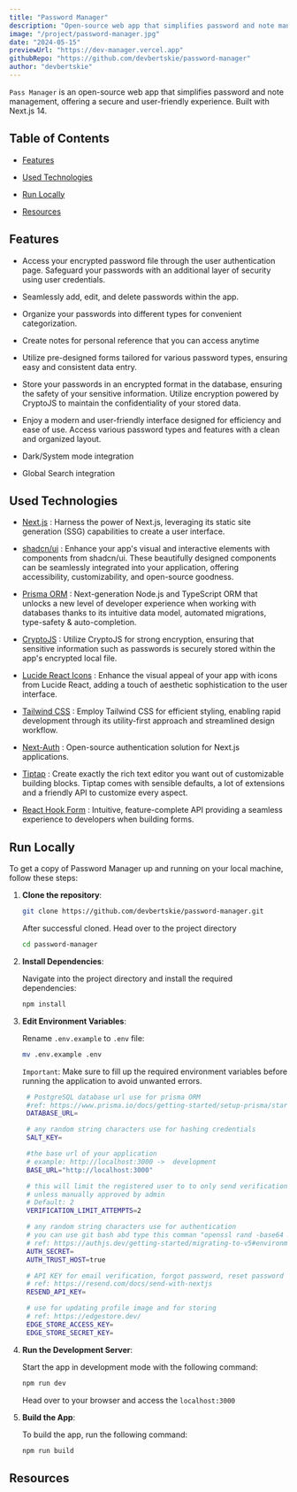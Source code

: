 ```yaml
---
title: "Password Manager"
description: "Open-source web app that simplifies password and note management, offering a secure and user-friendly experience."
image: "/project/password-manager.jpg"
date: "2024-05-15"
previewUrl: "https://dev-manager.vercel.app"
githubRepo: "https://github.com/devbertskie/password-manager"
author: "devbertskie"
---
```


`Pass Manager` is an open-source web app that simplifies password and note management, offering a secure and user-friendly experience. Built with Next.js 14.

## Table of Contents

- [Features](#features)

- [Used Technologies](#used-technologies)

- [Run Locally](#run-locally)

- [Resources](#resources)

## Features

- Access your encrypted password file through the user authentication page. Safeguard your passwords with an additional layer of security using user credentials.

- Seamlessly add, edit, and delete passwords within the app.

- Organize your passwords into different types for convenient categorization.

- Create notes for personal reference that you can access anytime

- Utilize pre-designed forms tailored for various password types, ensuring easy and consistent data entry.

- Store your passwords in an encrypted format in the database, ensuring the safety of your sensitive information. Utilize encryption powered by CryptoJS to maintain the confidentiality of your stored data.

- Enjoy a modern and user-friendly interface designed for efficiency and ease of use. Access various password types and features with a clean and organized layout.

- Dark/System mode integration

- Global Search integration

## Used Technologies

- [Next.js](https://nextjs.org/) : Harness the power of Next.js, leveraging its static site generation (SSG) capabilities to create a user interface.

- [shadcn/ui](https://ui.shadcn.com/) : Enhance your app's visual and interactive elements with components from shadcn/ui. These beautifully designed components can be seamlessly integrated into your application, offering accessibility, customizability, and open-source goodness.

- [Prisma ORM](https://www.prisma.io/) : Next-generation Node.js and TypeScript ORM that unlocks a new level of developer experience when working with databases thanks to its intuitive data model, automated migrations, type-safety & auto-completion.

- [CryptoJS](https://www.npmjs.com/package/crypto-js) : Utilize CryptoJS for strong encryption, ensuring that sensitive information such as passwords is securely stored within the app's encrypted local file.

- [Lucide React Icons](https://lucide.dev/icons/) : Enhance the visual appeal of your app with icons from Lucide React, adding a touch of aesthetic sophistication to the user interface.

- [Tailwind CSS](https://tailwindcss.com/) : Employ Tailwind CSS for efficient styling, enabling rapid development through its utility-first approach and streamlined design workflow.

- [Next-Auth](https://authjs.dev/) : Open-source authentication solution for Next.js applications.

- [Tiptap](https://tiptap.dev/) : Create exactly the rich text editor you want out of customizable building blocks. Tiptap comes with sensible defaults, a lot of extensions and a friendly API to customize every aspect.

- [React Hook Form](https://react-hook-form.com/) : Intuitive, feature-complete API providing a seamless experience to developers when building forms.

## Run Locally

To get a copy of Password Manager up and running on your local machine, follow these steps:

1. **Clone the repository**:

   ```bash
   git clone https://github.com/devbertskie/password-manager.git
   ```

   After successful cloned. Head over to the project directory

   ```bash
   cd password-manager
   ```

2. **Install Dependencies**:

   Navigate into the project directory and install the required dependencies:

   ```bash
   npm install
   ```

3. **Edit Environment Variables**:

   Rename `.env.example` to `.env` file:

   ```bash
   mv .env.example .env
   ```

   `Important`: Make sure to fill up the required environment variables before running the application to avoid unwanted errors.

   ```bash
    # PostgreSQL database url use for prisma ORM
    #ref: https://www.prisma.io/docs/getting-started/setup-prisma/start-from-scratch/relational-databases/connect-your-database-typescript-postgresql
    DATABASE_URL=

    # any random string characters use for hashing credentials
    SALT_KEY=

    #the base url of your application
    # example: http://localhost:3000 ->  development
    BASE_URL="http://localhost:3000"

    # this will limit the registered user to to only send verification email into 2 attempts only. Otherwise registered user will permanently disabled
    # unless manually approved by admin
    # Default: 2
    VERIFICATION_LIMIT_ATTEMPTS=2

    # any random string characters use for authentication
    # you can use git bash abd type this comman "openssl rand -base64 32"
    # ref: https://authjs.dev/getting-started/migrating-to-v5#environment-variables
    AUTH_SECRET=
    AUTH_TRUST_HOST=true

    # API KEY for email verification, forgot password, reset password
    # ref: https://resend.com/docs/send-with-nextjs
    RESEND_API_KEY=

    # use for updating profile image and for storing
    # ref: https://edgestore.dev/
    EDGE_STORE_ACCESS_KEY=
    EDGE_STORE_SECRET_KEY=
   ```

4. **Run the Development Server**:

   Start the app in development mode with the following command:

   ```bash
   npm run dev
   ```

   Head over to your browser and access the `localhost:3000`

5. **Build the App**:

   To build the app, run the following command:

   ```bash
   npm run build
   ```

## Resources

<ResourceLinks
  previewUrl="https://dev-manager.vercel.app"
  githubRepo="https://github.com/devbertskie/password-manager"
/>
